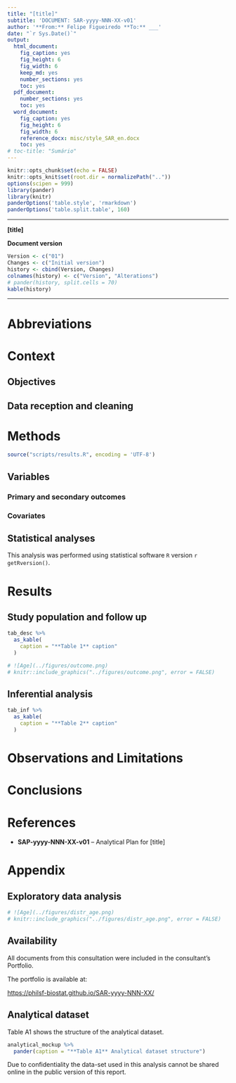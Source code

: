 ```yaml
---
title: "[title]"
subtitle: 'DOCUMENT: SAR-yyyy-NNN-XX-v01'
author: '**From:** Felipe Figueiredo **To:** ___'
date: "`r Sys.Date()`"
output:
  html_document:
    fig_caption: yes
    fig_height: 6
    fig_width: 6
    keep_md: yes
    number_sections: yes
    toc: yes
  pdf_document:
    number_sections: yes
    toc: yes
  word_document:
    fig_caption: yes
    fig_height: 6
    fig_width: 6
    reference_docx: misc/style_SAR_en.docx
    toc: yes
# toc-title: "Sumário"
---
```


```r
knitr::opts_chunk$set(echo = FALSE)
knitr::opts_knit$set(root.dir = normalizePath(".."))
options(scipen = 999)
library(pander)
library(knitr)
panderOptions('table.style', 'rmarkdown')
panderOptions('table.split.table', 160)
```

---

\newpage

**[title]**

**Document version**

```r
Version <- c("01")
Changes <- c("Initial version")
history <- cbind(Version, Changes)
colnames(history) <- c("Version", "Alterations")
# pander(history, split.cells = 70)
kable(history)
```

---

# Abbreviations

# Context

## Objectives

## Data reception and cleaning

# Methods

```r
source("scripts/results.R", encoding = 'UTF-8')
```

## Variables

### Primary and secondary outcomes

### Covariates

## Statistical analyses

This analysis was performed using statistical software `R` version `r getRversion()`.

# Results

## Study population and follow up

```r
tab_desc %>%
  as_kable(
    caption = "**Table 1** caption"
  )
```

```r
# ![Age](../figures/outcome.png)
# knitr::include_graphics("../figures/outcome.png", error = FALSE)
```

## Inferential analysis

```r
tab_inf %>%
  as_kable(
    caption = "**Table 2** caption"
  )
```

# Observations and Limitations

# Conclusions

# References

- **SAP-yyyy-NNN-XX-v01** -- Analytical Plan for [title]

# Appendix

## Exploratory data analysis

```r
# ![Age](../figures/distr_age.png)
# knitr::include_graphics("../figures/distr_age.png", error = FALSE)
```

## Availability

All documents from this consultation were included in the consultant's Portfolio.

<!-- The client has requested that this analysis be kept confidential until a future date, determined by the client. -->
<!-- All documents from this consultation are therefore not published online and only the title and year of the analysis will be included in the consultant's Portfolio. -->
<!-- After the agreed date is reached, the documents will be released. -->

<!-- The client has requested that this analysis be kept confidential. -->
<!-- All documents from this consultation are therefore not published online and only the title and year of the analysis will be included in the consultant's Portfolio. -->

The portfolio is available at:

<https://philsf-biostat.github.io/SAR-yyyy-NNN-XX/>

## Analytical dataset

Table A1 shows the structure of the analytical dataset.

```r
analytical_mockup %>%
  pander(caption = "**Table A1** Analytical dataset structure")
```

Due to confidentiality the data-set used in this analysis cannot be shared online in the public version of this report.
